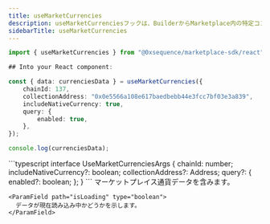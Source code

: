 ```yaml
---
title: useMarketCurrencies
description: useMarketCurrenciesフックは、BuilderからMarketplace内の特定コントラクトアドレスで受け入れられている通貨リストを取得します。各通貨には、名前、contractAddress、シンボル、小数点、画像などの情報が含まれます。
sidebarTitle: useMarketCurrencies
---
```


```typescript
import { useMarketCurrencies } from "@0xsequence/marketplace-sdk/react";

## Into your React component:

const { data: currenciesData } = useMarketCurrencies({
	chainId: 137,
	collectionAddress: "0x0e5566a108e617baedbebb44e3fcc7bf03e3a839",
	includeNativeCurrency: true,
	query: {
		enabled: true,
	},
});

console.log(currenciesData);
```

<ResponseField name="useMarketCurrencies details">
  <ResponseField name="* params" />

  <Expandable>
    ```typescript
    interface UseMarketCurrenciesArgs {
      chainId: number;
      includeNativeCurrency?: boolean;
      collectionAddress?: Address;
      query?: {
        enabled?: boolean;
      };
    }
    ```
  </Expandable>

  <ResponseField name="* return properties" />

  <Expandable>
    <ParamField path="data" type="MarketCurrency[]">
      マーケットプレイス通貨データを含みます。
    </ParamField>

    <ParamField path="isLoading" type="boolean">
      データが現在読み込み中かどうかを示します。
    </ParamField>
  </Expandable>
</ResponseField>